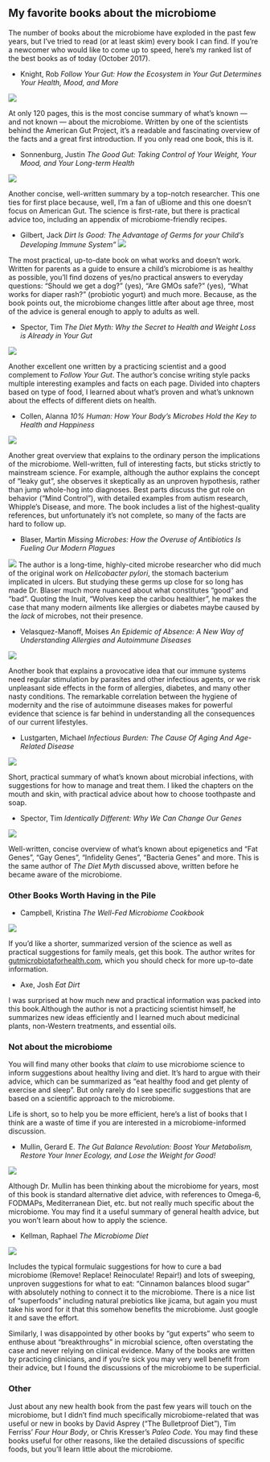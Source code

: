 ## My favorite books about the microbiome {#favoriteBooks}

The number of books about the microbiome have exploded in the past few years, but I've tried to read (or at least skim) every book I can find. If you're a newcomer who would like to come up to speed, here's my ranked list of the best books as of today (October 2017).

* Knight, Rob *Follow Your Gut: How the Ecosystem in Your Gut Determines Your Health, Mood, and More*


![](https://images-na.ssl-images-amazon.com/images/I/51eo4PeHPBL._SL160_.jpg)


At only 120 pages, this is the most concise summary of what’s known — and not known — about the microbiome. Written by one of the scientists behind the American Gut Project, it’s a readable and fascinating overview of the facts and a great first introduction. If you only read one book, this is it.

* Sonnenburg, Justin *The Good Gut: Taking Control of Your Weight, Your Mood, and Your Long-term Health*

![](https://images-na.ssl-images-amazon.com/images/I/51rHLpBNX2L._SL160_.jpg)

Another concise, well-written summary by a top-notch researcher. This one ties for first place because, well, I'm a fan of uBiome and this one doesn't focus on American Gut. The science is first-rate, but there is practical advice too, including an appendix of microbiome-friendly recipes.

* Gilbert, Jack *Dirt Is Good: The Advantage of Germs for your Child's Developing Immune System"*
![](https://images-na.ssl-images-amazon.com/images/I/51uYvTM8swL._SL160_.jpg)

The most practical, up-to-date book on what works and doesn’t work. Written for parents as a guide to ensure a child’s microbiome is as healthy as possible, you’ll find dozens of yes/no practical answers to everyday questions: “Should we get a dog?” (yes), “Are GMOs safe?” (yes), “What works for diaper rash?” (probiotic yogurt) and much more. Because, as the book points out, the microbiome changes little after about age three, most of the advice is general enough to apply to adults as well.


* Spector, Tim *The Diet Myth: Why the Secret to Health and Weight Loss is Already in Your Gut*

![](https://images-na.ssl-images-amazon.com/images/I/51MzBLv5PjL._SL160_.jpg)

Another excellent one written by a practicing scientist and a good complement to *Follow Your Gut*. The author's concise writing style packs multiple interesting examples and facts on each page. Divided into chapters based on type of food, I learned about what's proven and what's unknown about the effects of different diets on health.

* Collen, Alanna *10% Human: How Your Body's Microbes Hold the Key to Health and Happiness*

![](https://images-na.ssl-images-amazon.com/images/I/51dly8s5QrL._SL160_.jpg)

Another great overview that explains to the ordinary person the implications of the microbiome. Well-written, full of interesting facts, but sticks strictly to mainstream science. For example, although the author explains the concept of "leaky gut", she observes it skeptically as an unproven hypothesis, rather than jump whole-hog into diagnoses. Best parts discuss the gut role on behavior ("Mind Control"), with detailed examples from autism research, Whipple's Disease, and more. The book includes a list of the highest-quality references, but unfortunately it's not complete, so many of the facts are hard to follow up.

* Blaser, Martin *Missing Microbes: How the Overuse of Antibiotics Is Fueling Our Modern Plagues*

![](https://images-na.ssl-images-amazon.com/images/I/51PKojvuQ9L._SL160_.jpg)
The author is a long-time, highly-cited microbe researcher who did much of the original work on _Helicobacter pylori_, the stomach bacterium implicated in ulcers. But studying these germs up close for so long has made Dr. Blaser much more nuanced about what constitutes "good" and "bad". Quoting the Inuit, "Wolves keep the caribou healthier", he makes the case that many modern ailments like allergies or diabetes maybe caused by the _lack_ of microbes, not their presence.


* Velasquez-Manoff, Moises *An Epidemic of Absence: A New Way of Understanding Allergies and Autoimmune Diseases*


![](https://images-na.ssl-images-amazon.com/images/I/41lCyHGbSEL._SL160_.jpg)

Another book that explains a provocative idea that our immune systems need regular stimulation by parasites and other infectious agents, or we risk unpleasant side effects in the form of allergies, diabetes, and many other nasty conditions. The remarkable correlation between the hygiene of modernity and the rise of autoimmune diseases makes for powerful evidence that science is far behind in understanding all the consequences of our current lifestyles.


* Lustgarten, Michael *Infectious Burden: The Cause Of Aging And Age-Related Disease*

![](https://images-na.ssl-images-amazon.com/images/I/51I1SXSdDsL._SL160_.jpg)

Short, practical summary of what's known about microbial infections, with suggestions for how to manage and treat them. I liked the chapters on the mouth and skin, with practical advice about how to choose toothpaste and soap.

* Spector, Tim *Identically Different: Why We Can Change Our Genes*

![](https://images-na.ssl-images-amazon.com/images/I/51e3sYJfomL._SL160_.jpg)

Well-written, concise overview of what's known about epigenetics and "Fat Genes", "Gay Genes", "Infidelity Genes", "Bacteria Genes" and more. This is the same author of *The Diet Myth* discussed above, written before he became aware of the microbiome. 

### Other Books Worth Having in the Pile

* Campbell, Kristina *The Well-Fed Microbiome Cookbook*

![](https://ws-na.amazon-adsystem.com/widgets/q?_encoding=UTF8&ASIN=B01HQZZSIU&Format=_SL160_&ID=AsinImage&MarketPlace=US&ServiceVersion=20070822&WS=1&tag=richasprag-20)

If you'd like a shorter, summarized version of the science as well as practical suggestions for family meals, get this book. The author writes for [gutmicrobiotaforhealth.com](http://gutmicrobiotaforhealth.com), which you should check for more up-to-date information.

* Axe, Josh *Eat Dirt*

I was surprised at how much new and practical information was packed into this book.Although the author is not a practicing scientist himself, he summarizes new ideas efficiently and I learned much about medicinal plants, non-Western treatments, and  essential oils.


### Not about the microbiome 

You will find many other books that _claim_ to use microbiome science to inform suggestions about healthy living and diet. It's hard to argue with their advice, which can be summarized as "eat healthy food and get plenty of exercise and sleep". But only rarely do I see specific suggestions that are based on a scientific approach to the microbiome.

Life is short, so to help you be more efficient, here's a list of books that I think are a waste of time if you are interested in a microbiome-informed discussion.

* Mullin, Gerard E. *The Gut Balance Revolution: Boost Your Metabolism, Restore Your Inner Ecology, and Lose the Weight for Good!*

![](https://images-na.ssl-images-amazon.com/images/I/515i5gSlGjL._SL160_.jpg)

Although Dr. Mullin has been thinking about the microbiome for years, most of this book is standard alternative diet advice, with references to Omega-6, FODMAPs, Mediterranean Diet, etc. but not really much specific about the microbiome. You may find it a useful summary of general health advice, but you won't learn about how to apply the science.

* Kellman, Raphael *The Microbiome Diet* 

![](https://images-na.ssl-images-amazon.com/images/I/41a1ffMf3XL._SL160_.jpg)

Includes the typical formulaic suggestions for how to cure a bad microbiome (Remove! Replace! Reinoculate! Repair!) and lots of sweeping, unproven suggestions for what to eat: “Cinnamon balances blood sugar” with absolutely nothing to connect it to the microbiome. There is a nice list of “superfoods” including natural prebiotics like jicama, but again you must take his word for it that this somehow benefits the microbiome. Just google it and save the effort.

Similarly, I was disappointed by other books by "gut experts" who seem to enthuse about "breakthroughs" in microbial science, often overstating the case and never relying on clinical evidence. Many of the books are written by practicing clinicians, and if you're sick you may very well benefit from their advice, but I found the discussions of the microbiome to be superficial.

### Other

Just about any new health book from the past few years will touch on the microbiome, but I didn’t find much specifically microbiome-related that was useful or new in books by David Asprey (“The Bulletproof Diet”), Tim Ferriss’ *Four Hour Body*, or Chris Kresser’s *Paleo Code*. You may find these books useful for other reasons, like the detailed discussions of specific foods, but you’ll learn little about the microbiome.


